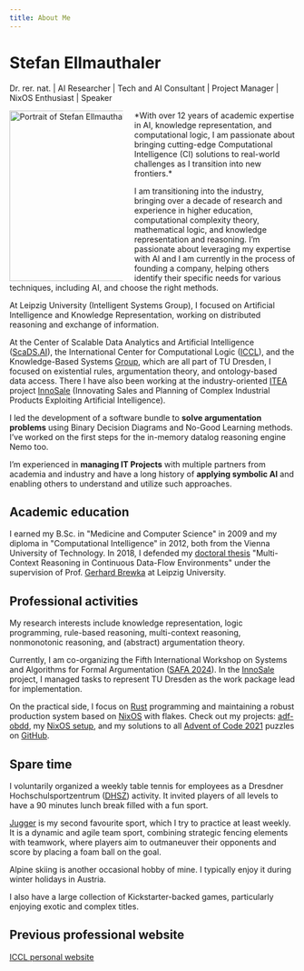 ```yaml
---
title: About Me
---
```


# Stefan Ellmauthaler

Dr. rer. nat. | AI Researcher | Tech and AI Consultant | Project Manager |  NixOS Enthusiast | Speaker

<Image align="left" src={stel}  width="300" quality="max" style="max-width:200px; float:left; margin-right:20px" alt="Portrait of Stefan Ellmauthaler" loading="eager" />
*With over 12 years of academic expertise in AI, knowledge representation, and computational logic, I am passionate about bringing cutting-edge Computational Intelligence (CI) solutions to real-world challenges as I transition into new frontiers.*

I am transitioning into the industry, bringing over a decade of research and experience in higher education, computational complexity theory, mathematical logic, and knowledge representation and reasoning. I’m passionate about leveraging my expertise with AI and I am currently in the process of founding a company, helping others identify their specific needs for various techniques, including AI, and choose the right methods.

At Leipzig University (Intelligent Systems Group), I focused on Artificial Intelligence and Knowledge Representation, working on distributed reasoning and exchange of information.

At the Center of Scalable Data Analytics and Artificial Intelligence ([ScaDS.AI](https://scads.ai)), the International Center for Computational Logic ([ICCL](https://iccl.inf.tu-dresden.de)), and the Knowledge-Based Systems [Group](https://iccl.inf.tu-dresden.de/web/Wissensbasierte_Systeme/en), which are all part of TU Dresden, I focused on existential rules, argumentation theory, and ontology-based data access. There I have also been working at the industry-oriented [ITEA](https://itea4.org/) project [InnoSale](https://www.innosale.eu/consortium/) (Innovating Sales and Planning of Complex Industrial Products Exploiting Artificial Intelligence).

I led the development of a software bundle to **solve argumentation problems** using Binary Decision Diagrams and No-Good Learning methods. I’ve worked on the first steps for the in-memory datalog reasoning engine Nemo too.

I’m experienced in **managing IT Projects** with multiple partners from academia and industry and have a long history of **applying symbolic AI** and enabling others to understand and utilize such approaches.

## Academic education

I earned my B.Sc. in "Medicine and Computer Science" in 2009 and my diploma in "Computational Intelligence" in 2012, both from the Vienna University of Technology. In 2018, I defended my [doctoral thesis](http://nbn-resolving.de/urn:nbn:de:bsz:15-qucosa2-214577) "Multi-Context Reasoning in Continuous Data-Flow Environments" under the supervision of Prof. [Gerhard Brewka](http://www.informatik.uni-leipzig.de/~brewka/) at Leipzig University.


## Professional activities
My research interests include knowledge representation, logic programming, rule-based reasoning, multi-context reasoning, nonmonotonic reasoning, and (abstract) argumentation theory.

Currently, I am co-organizing the Fifth International Workshop on Systems and Algorithms for Formal Argumentation ([SAFA 2024](http://safa2024.argumentationcompetition.org/)). In the [InnoSale](https://www.innosale.eu/consortium/) project, I managed tasks to represent TU Dresden as the work package lead for implementation.

On the practical side, I focus on [Rust](https://rust-lang.org) programming and maintaining a robust production system based on [NixOS](https://nixos.org) with flakes. Check out my projects: [adf-obdd](https://stefan.ellmauthaler.net/adf-obdd/), my [NixOS setup](https://github.com/ellmau/nixos), and my solutions to all [Advent of Code 2021](https://adventofcode.com/2021) puzzles on [GitHub](https://github.com/ellmau/adventofcode).

## Spare time
I voluntarily organized a weekly table tennis for employees as a Dresdner Hochschulsportzentrum ([DHSZ](https://tu-dresden.de/dhsz)) activity.
It invited players of all levels to have a 90 minutes lunch break filled with a fun sport.

[Jugger](https://jugger.org) is my second favourite sport, which I try to practice at least weekly.
It is a dynamic and agile team sport, combining strategic fencing elements with teamwork, where players aim to outmaneuver their opponents and score by placing a foam ball on the goal.

Alpine skiing is another occasional hobby of mine. I typically enjoy it during winter holidays in Austria.

I also have a large collection of Kickstarter-backed games, particularly enjoying exotic and complex titles.

## Previous professional website
[ICCL personal website](https://iccl.inf.tu-dresden.de/web/Stefan_Ellmauthaler)
